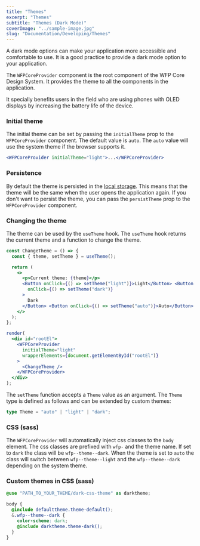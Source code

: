 ```yaml
---
title: "Themes"
excerpt: "Themes"
subtitle: "Themes (Dark Mode)"
coverImage: "../sample-image.jpg"
slug: "Documentation/Developing/Themes"
---
```


<FigmaImage url="https://www.figma.com/file/wFEEbUEWrlfMhs2a1S2RTp/UN-core-website?node-id=1035%3A357" />

A dark mode options can make your application more accessible and comfortable to use. It is a good practice to provide a dark mode option to your application.

The `WFPCoreProvider` component is the root component of the WFP Core Design System. It provides the theme to all the components in the application.

It specially benefits users in the field who are using phones with OLED displays by increasing the battery life of the device.

### Initial theme

The initial theme can be set by passing the `initialTheme` prop to the `WFPCoreProvider` component. The default value is `auto`. The `auto` value will use the system theme if the browser supports it.

```jsx
<WFPCoreProvider initialTheme="light">...</WFPCoreProvider>
```

### Persistence

By default the theme is persisted in the [local storage](https://developer.mozilla.org/en-US/docs/Web/API/Window/localStorage). This means that the theme will be the same when the user opens the application again. If you don't want to persist the theme, you can pass the `persistTheme` prop to the `WFPCoreProvider` component.

### Changing the theme

The theme can be used by the `useTheme` hook. The `useTheme` hook returns the current theme and a function to change the theme.

```jsx live noInline
const ChangeTheme = () => {
  const { theme, setTheme } = useTheme();

  return (
    <>
      <p>Current theme: {theme}</p>
      <Button onClick={() => setTheme("light")}>Light</Button> <Button
        onClick={() => setTheme("dark")}
      >
        Dark
      </Button> <Button onClick={() => setTheme("auto")}>Auto</Button>
    </>
  );
};

render(
  <div id="rootEl">
    <WFPCoreProvider
      initialTheme="light"
      wrapperElements={document.getElementById("rootEl")}
    >
      <ChangeTheme />
    </WFPCoreProvider>
  </div>
);
```

The `setTheme` function accepts a `Theme` value as an argument. The `Theme` type is defined as follows and can be extended by custom themes:

```ts
type Theme = "auto" | "light" | "dark";
```

### CSS (sass)

The `WFPCoreProvider` will automatically inject css classes to the `body` element. The css classes are prefixed with `wfp-` and the theme name. If set to `dark` the class will be `wfp--theme--dark`. When the theme is set to `auto` the class will switch between `wfp--theme--light` and the `wfp--theme--dark` depending on the system theme.

### Custom themes in CSS (sass)

```scss
@use "PATH_TO_YOUR_THEME/dark-css-theme" as darktheme;

body {
  @include defaulttheme.theme-default();
  &.wfp--theme--dark {
    color-scheme: dark;
    @include darktheme.theme-dark();
  }
}
```

